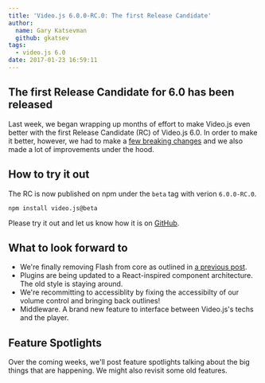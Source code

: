 ```yaml
---
title: 'Video.js 6.0.0-RC.0: The first Release Candidate'
author:
  name: Gary Katsevman
  github: gkatsev
tags:
  - video.js 6.0
date: 2017-01-23 16:59:11
---
```


## The first Release Candidate for 6.0 has been released
Last week, we began wrapping up months of effort to make Video.js even better with the first Release Candidate (RC) of Video.js 6.0. In order to make it better, however, we had to make a [few breaking changes](https://github.com/videojs/video.js/compare/v5.16.0...v6.0.0-RC.0) and we also made a lot of improvements under the hood.

## How to try it out
The RC is now published on npm under the `beta` tag with verion `6.0.0-RC.0`.

```shell-session
npm install video.js@beta
```
Please try it out and let us know how it is on [GitHub](https://github.com/videojs/video.js/issues).

## What to look forward to
* We're finally removing Flash from core as outlined in [a previous post](/blog/the-end-of-html-first/).
* Plugins are being updated to a React-inspired component architecture. The old style is staying around.
* We're recommitting to accessiblity by fixing the accessibilty of our volume control and bringing back outlines!
* Middleware. A brand new feature to interface between Video.js's techs and the player.

## Feature Spotlights
Over the coming weeks, we'll post feature spotlights talking about the big things that are happening.
We might also revisit some old features.
